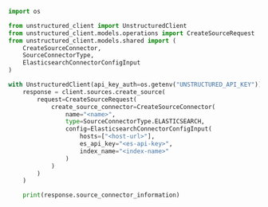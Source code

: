 ```python Python SDK
import os

from unstructured_client import UnstructuredClient
from unstructured_client.models.operations import CreateSourceRequest
from unstructured_client.models.shared import (
    CreateSourceConnector,
    SourceConnectorType,
    ElasticsearchConnectorConfigInput
)

with UnstructuredClient(api_key_auth=os.getenv("UNSTRUCTURED_API_KEY")) as client:
    response = client.sources.create_source(
        request=CreateSourceRequest(
            create_source_connector=CreateSourceConnector(
                name="<name>",
                type=SourceConnectorType.ELASTICSEARCH,
                config=ElasticsearchConnectorConfigInput(
                    hosts=["<host-url>"],
                    es_api_key="<es-api-key>",
                    index_name="<index-name>"
                )
            )
        )
    )

    print(response.source_connector_information)
```
